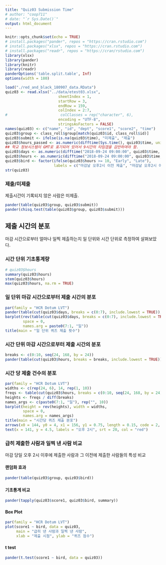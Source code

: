 ```yaml
---
title: "Quiz03 Submission Time"
# author: "coop711"
# date: "`r Sys.Date()`"
output: html_document
---
```


```r
knitr::opts_chunk$set(echo = TRUE)
# install.packages("pander", repos = "https://cran.rstudio.com")
# install.packages("xlsx", repos = "https://cran.rstudio.com")
# install.packages("readr", repos = "https://cran/rstudio.com")
library(xlsx)
library(pander)
library(knitr)
library(readr)
panderOptions('table.split.table', Inf)
options(width = 180)
```

<!--
### Data
-->

```r
load("./red_and_black_180907_data.RData")
quiz03 <- read.xlsx("../data/etest03.xlsx", 
                        sheetIndex = 1, 
                        startRow = 3, 
                        endRow = 159, 
                        colIndex = 2:7, 
#                        colClasses = rep("character", 6), 
                        encoding = "UTF-8",
                        stringsAsFactors = FALSE)
names(quiz03) <- c("name", "id", "dept", "score1", "score2", "time")
quiz03$group <- class_roll$group[match(quiz03$id, class_roll$id)]
quiz03$submit <- ifelse(is.na(quiz03$time), "미제출", "제출")
quiz03$hours_passed <- as.numeric(difftime(Sys.time(), quiz03$time, units = 'days'))
## 학교 정보시스템이 GMT로 표기되어 있어서 9시간의 타임갭을 감안하여야 함.
quiz03$days <- as.numeric(difftime("2018-09-24 09:00:00", quiz03$time, units = 'days'))
quiz03$hours <- as.numeric(difftime("2018-09-24 09:00:00", quiz03$time, units = 'hours'))
quiz03$bird <- factor(ifelse(quiz03$hours >= 10, "Early", "Late"), 
                      labels = c("마감날 오후2시 이전 제출", "마감날 오후2시 이후 제출"))
str(quiz03)
```


### 제출/미제출

제출시간이 기록되지 않은 사람은 미제출.

```r
pander(table(quiz03$group, quiz03$submit))
pander(chisq.test(table(quiz03$group, quiz03$submit)))
```

## 제출 시간의 분포

마감 시간으로부터 얼마나 일찍 제출하는지 일 단위와 시간 단위로 측정하여 살펴보았다. 

### 시간 단위 기초통계량

```r
# quiz03$hours
summary(quiz03$hours)
stem(quiz03$hours)
max(quiz03$hours, na.rm = TRUE)
```

### 일 단위 마감 시간으로부터 제출 시간의 분포

```r
par(family = "HCR Dotum LVT")
pander(table(cut(quiz03$days, breaks = c(0:7), include.lowest = TRUE)), caption = "일 단위")
barplot(rev(table(cut(quiz03$days, breaks = c(0:7), include.lowest = TRUE))), 
        space = 0,
        names.arg = paste0(7:1, "일"))
title(main = "일 단위 퀴즈 제출 횟수")
```

### 시간 단위 마감 시간으로부터 제출 시간의 분포

```r
breaks <- c(0:10, seq(24, 168, by = 24))
pander(table(cut(quiz03$hours, breaks = breaks, include.lowest = TRUE)), caption = "시간 단위")
```

### 시간 당 제출 건수의 분포

```r
par(family = "HCR Dotum LVT")
widths <- c(rep(24, 6), 14, rep(1, 10))
freqs <- table(cut(quiz03$hours, breaks = c(0:10, seq(24, 168, by = 24)), include.lowest = TRUE))
heights <- freqs / diff(breaks)
names_args <- c(paste0(7:1, "일"), rep("", 10))
barplot(height = rev(heights), width = widths, 
        space = 0,
        names.arg = names_args)
title(main = "시간당 퀴즈 제출 분포")
arrows(x0 = 144, y0 = 4, x1 = 156, y1 = 0.75, length = 0.15, code = 2, col = "red", lwd = 1.5)
text(x = 141, y = 4.5, labels = "오후 2시", srt = 20, col = "red")
```

### 급히 제출한 사람과 일찍 낸 사람 비교

마감 당일 오후 2시 이후에 제출한 사람과 그 이전에 제출한 사람들의 특성 비교

#### 랜덤화 효과

```r
pander(table(quiz03$group, quiz03$bird))
```

#### 기초통계 비교

```r
pander(tapply(quiz03$score1, quiz03$bird, summary))
```

#### Box Plot

```r
par(family = "HCR Dotum LVT")
plot(score1 ~ bird, data = quiz03, 
     main = "급히 낸 사람과 일찍 낸 사람", 
     xlab = "제출 시점", ylab = "퀴즈 점수")
```

#### t test

```r
pander(t.test(score1 ~ bird, data = quiz03))
```
